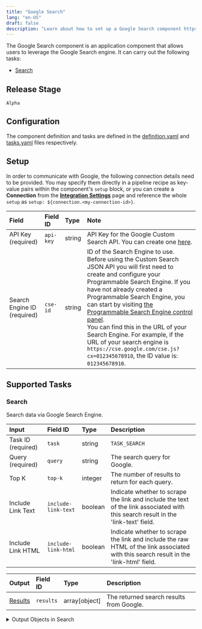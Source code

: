 ```yaml
---
title: "Google Search"
lang: "en-US"
draft: false
description: "Learn about how to set up a Google Search component https://github.com/instill-ai/instill-core"
---
```


The Google Search component is an application component that allows users to leverage the Google Search engine.
It can carry out the following tasks:
- [Search](#search)



## Release Stage

`Alpha`



## Configuration

The component definition and tasks are defined in the [definition.yaml](https://github.com/instill-ai/pipeline-backend/blob/main/pkg/component/application/googlesearch/v0/config/definition.yaml) and [tasks.yaml](https://github.com/instill-ai/pipeline-backend/blob/main/pkg/component/application/googlesearch/v0/config/tasks.yaml) files respectively.




## Setup


In order to communicate with Google, the following connection details need to be
provided. You may specify them directly in a pipeline recipe as key-value pairs
within the component's `setup` block, or you can create a **Connection** from
the [**Integration Settings**](https://www.instill.tech/docs/pipeline/integration)
page and reference the whole `setup` as `setup:
${connection.<my-connection-id>}`.

<div class="markdown-col-no-wrap" data-col-1 data-col-2>

| Field | Field ID | Type | Note |
| :--- | :--- | :--- | :--- |
| API Key (required) | `api-key` | string | API Key for the Google Custom Search API. You can create one <a href="https://developers.google.com/custom-search/v1/overview#api-key">here</a>.  |
| Search Engine ID (required) | `cse-id` | string | ID of the Search Engine to use. Before using the Custom Search JSON API you will first need to create and configure your Programmable Search Engine. If you have not already created a Programmable Search Engine, you can start by visiting [the Programmable Search Engine control panel](https://programmablesearchengine.google.com/controlpanel/all). <br /> You can find this in the URL of your Search Engine. For example, if the URL of your search engine is `https://cse.google.com/cse.js?cx=012345678910`, the ID value is: `012345678910`.  |

</div>





## Supported Tasks

### Search

Search data via Google Search Engine.

<div class="markdown-col-no-wrap" data-col-1 data-col-2>

| Input | Field ID | Type | Description |
| :--- | :--- | :--- | :--- |
| Task ID (required) | `task` | string | `TASK_SEARCH` |
| Query (required) | `query` | string | The search query for Google. |
| Top K | `top-k` | integer | The number of results to return for each query. |
| Include Link Text | `include-link-text` | boolean | Indicate whether to scrape the link and include the text of the link associated with this search result in the 'link-text' field. |
| Include Link HTML | `include-link-html` | boolean | Indicate whether to scrape the link and include the raw HTML of the link associated with this search result in the 'link-html' field. |
</div>






<div class="markdown-col-no-wrap" data-col-1 data-col-2>

| Output | Field ID | Type | Description |
| :--- | :--- | :--- | :--- |
| [Results](#search-results) | `results` | array[object] | The returned search results from Google. |
</div>

<details>
<summary> Output Objects in Search</summary>

<h4 id="search-results">Results</h4>

<div class="markdown-col-no-wrap" data-col-1 data-col-2>

| Field | Field ID | Type | Note |
| :--- | :--- | :--- | :--- |
| Link | `link` | string | The full URL to which the search result is pointing, e.g., http://www.example.com/foo/bar. |
| Link HTML | `link-html` | string | The scraped raw html of the link associated with this search result. |
| Link Text | `link-text` | string | The scraped text of the link associated with this search result, in plain text. |
| Snippet | `snippet` | string | The snippet from the page associated with this search result, in plain text. |
| Title | `title` | string | The title of a search result, in plain text. |
</div>
</details>



